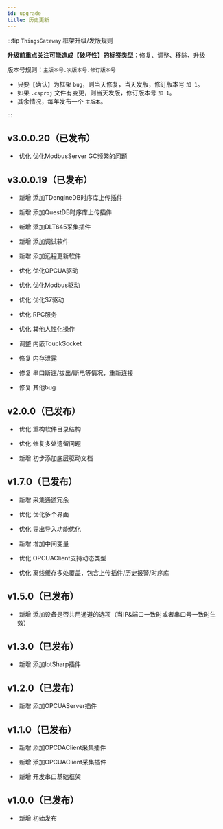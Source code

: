 ```yaml
---
id: upgrade
title: 历史更新
---
```



:::tip `ThingsGateway` 框架升级/发版规则

**升级前重点关注可能造成【破坏性】的标签类型**：<Tag>修复</Tag>、<Tag>调整</Tag>、<Tag>移除</Tag>、<Tag>升级</Tag>

版本号规则：`主版本号.次版本号.修订版本号`

- 只要【确认】为框架 `bug`，则当天修复，当天发版，修订版本号 `加 1`。
- 如果 `.csproj` 文件有变更，则当天发版，修订版本号 `加 1`。
- 其余情况，每年发布一个 `主版本`。

:::


## v3.0.0.20（已发布）

- &nbsp;<Tag>优化</Tag> 优化ModbusServer GC频繁的问题


## v3.0.0.19（已发布）

- &nbsp;<Tag>新增</Tag> 添加TDengineDB时序库上传插件
- &nbsp;<Tag>新增</Tag> 添加QuestDB时序库上传插件
- &nbsp;<Tag>新增</Tag> 添加DLT645采集插件
- &nbsp;<Tag>新增</Tag> 添加调试软件
- &nbsp;<Tag>新增</Tag> 添加远程更新软件

- &nbsp;<Tag>优化</Tag> 优化OPCUA驱动
- &nbsp;<Tag>优化</Tag> 优化Modbus驱动
- &nbsp;<Tag>优化</Tag> 优化S7驱动
- &nbsp;<Tag>优化</Tag> RPC服务
- &nbsp;<Tag>优化</Tag> 其他人性化操作

- &nbsp;<Tag>调整</Tag> 内嵌TouckSocket

- &nbsp;<Tag>修复</Tag> 内存泄露
- &nbsp;<Tag>修复</Tag> 串口断连/拔出/断电等情况，重新连接
- &nbsp;<Tag>修复</Tag> 其他bug


## v2.0.0（已发布）

- &nbsp;<Tag>优化</Tag> 重构软件目录结构

- &nbsp;<Tag>优化</Tag> 修复多处遗留问题

- &nbsp;<Tag>新增</Tag> 初步添加底层驱动文档


## v1.7.0（已发布）

- &nbsp;<Tag>新增</Tag> 采集通道冗余

- &nbsp;<Tag>优化</Tag> 优化多个界面

- &nbsp;<Tag>优化</Tag> 导出导入功能优化

- &nbsp;<Tag>新增</Tag> 增加中间变量

- &nbsp;<Tag>优化</Tag> OPCUAClient支持动态类型

- &nbsp;<Tag>优化</Tag> 离线缓存多处覆盖，包含上传插件/历史报警/时序库


## v1.5.0（已发布）

 - &nbsp;<Tag>新增</Tag> 添加设备是否共用通道的选项（当IP&端口一致时或者串口号一致时生效）
 

## v1.3.0（已发布）

  - &nbsp;<Tag>新增</Tag> 添加IotSharp插件


## v1.2.0（已发布）

  - &nbsp;<Tag>新增</Tag> 添加OPCUAServer插件

##

## v1.1.0（已发布）


  - &nbsp;<Tag>新增</Tag> 添加OPCDAClient采集插件

  - &nbsp;<Tag>新增</Tag> 添加OPCUAClient采集插件

  - &nbsp;<Tag>新增</Tag> 开发串口基础框架

##

## v1.0.0（已发布）

  - &nbsp;<Tag>新增</Tag> 初始发布


##
